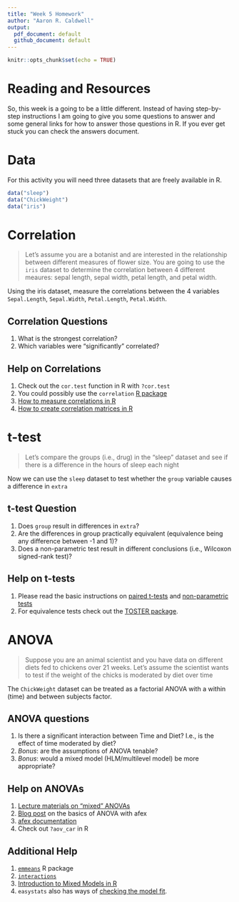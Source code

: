 ```yaml
---
title: "Week 5 Homework"
author: "Aaron R. Caldwell"
output: 
  pdf_document: default
  github_document: default
---
```


```r
knitr::opts_chunk$set(echo = TRUE)
```

# Reading and Resources

So, this week is a going to be a little different. Instead of having step-by-step instructions I am going to give you some questions to answer and some general links for how to answer those questions in R. If you ever get stuck you can check the answers document.

# Data

For this activity you will need three datasets that are freely available in R.

```r
data("sleep")
data("ChickWeight")
data("iris")
```

# Correlation

> Let's assume you are a botanist and are interested in the relationship between different measures of flower size. You are going to use the `iris` dataset to determine the correlation between 4 different meaures: sepal length, sepal width, petal length, and petal width.

Using the iris dataset, measure the correlations between the 4 variables `Sepal.Length`, `Sepal.Width`, `Petal.Length`, `Petal.Width`.

## Correlation Questions
1. What is the strongest correlation?
2. Which variables were "significantly" correlated?

## Help on Correlations
1. Check out the `cor.test` function in R with `?cor.test`
2. You could possibly use the `correlation` [R package](https://easystats.github.io/correlation/)
3. [How to measure correlations in R](http://www.sthda.com/english/wiki/correlation-test-between-two-variables-in-r)
3. [How to create correlation matrices in R](http://www.sthda.com/english/wiki/correlation-matrix-a-quick-start-guide-to-analyze-format-and-visualize-a-correlation-matrix-using-r-software#compute-correlation-matrix)

\newpage

# t-test

> Let's compare the groups (i.e., drug) in the "sleep" dataset and see if there is a difference in the hours of sleep each night 

Now we can use the `sleep` dataset to test whether the `group` variable causes a difference in `extra`

## t-test Question
1. Does `group` result in differences in `extra`?
2. Are the differences in group practically equivalent (equivalence being any difference between -1 and 1)?
3. Does a non-parametric test result in different conclusions (i.e., Wilcoxon signed-rank test)?

## Help on t-tests
1. Please read the basic instructions on [paired t-tests](http://www.sthda.com/english/wiki/paired-samples-t-test-in-r) and [non-parametric tests](http://www.sthda.com/english/wiki/paired-samples-wilcoxon-test-in-r)
2. For equivalence tests check out the [TOSTER package](https://aaroncaldwell.us/TOSTERpkg/articles/IntroTOSTt.html).

\newpage

# ANOVA

> Suppose you are an animal scientist and you have data on different diets fed to chickens over 21 weeks. Let's assume the scientist wants to test if the weight of the chicks is moderated by diet over time

The `ChickWeight` dataset can be treated as a factorial ANOVA with a within (time) and between subjects factor.

## ANOVA questions
1. Is there a significant interaction between Time and Diet? I.e., is the effect of time moderated by diet?
2. *Bonus*: are the assumptions of ANOVA tenable?
3. *Bonus*: would a mixed model (HLM/multilevel model) be more appropriate?

## Help on ANOVAs
1. [Lecture materials on "mixed" ANOVAs](https://ademos.people.uic.edu/Chapter21.html#129_run_anova)
2. [Blog post](https://tysonbarrett.com/jekyll/update/2018/03/14/afex_anova/) on the basics of ANOVA with afex
3. [afex documentation](https://cran.r-project.org/web/packages/afex/vignettes/afex_anova_example.html)
4. Check out `?aov_car` in R

## Additional Help
1. [`emmeans`](https://cran.r-project.org/web/packages/emmeans/index.html) R package
2. [`interactions`](https://cran.r-project.org/web/packages/interactions/index.html)
3. [Introduction to Mixed Models in R](https://ourcodingclub.github.io/tutorials/mixed-models/)
4. `easystats` also has ways of [checking the model fit](https://easystats.github.io/see/).